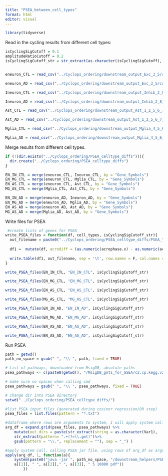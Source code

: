 ```yaml
---
title: "PSEA_between_cell_types"
format: html
editor: visual
---
```


```r
library(tidyverse)
```

Read in the cycling results from different cell types:

```r
isCyclingSigCutoff = 0.1
amplitudeRatioCutoff = 0.2
isCyclingSigCutoff_str = str_extract(as.character(isCyclingSigCutoff), "(?<=\\.)\\d+")


eneuron_CTL = read_csv("../Cyclops_ordering/downstream_output_Exc_3_5/cosinor_results_CTL.csv", show_col_types = F) %>%  filter(as.numeric(amp_ratio) >=amplitudeRatioCutoff & as.numeric(BHQ) < isCyclingSigCutoff) %>% arrange(as.numeric(BHQ))

eneuron_AD = read_csv("../Cyclops_ordering/downstream_output_Exc_3_5/cosinor_results_AD.csv", show_col_types = F) %>% filter(as.numeric(amp_ratio) >= amplitudeRatioCutoff & as.numeric(BHQ) < isCyclingSigCutoff) %>% arrange(as.numeric(BHQ))

Ineuron_CTL = read_csv("../Cyclops_ordering/downstream_output_Inhib_2_8_11_12_13/cosinor_results_CTL.csv", show_col_types = F)%>%  filter(as.numeric(amp_ratio) >=amplitudeRatioCutoff & as.numeric(BHQ) < isCyclingSigCutoff) %>% arrange(as.numeric(BHQ))

Ineuron_AD = read_csv("../Cyclops_ordering/downstream_output_Inhib_2_8_11_12_13/cosinor_results_AD.csv", show_col_types = F) %>% filter(as.numeric(amp_ratio) >=amplitudeRatioCutoff & as.numeric(BHQ) < isCyclingSigCutoff) %>% arrange(as.numeric(BHQ))

Ast_CTL = read_csv("../Cyclops_ordering/downstream_output_Ast_1_2_5_6_7_8/cosinor_results_CTL.csv", show_col_types = F)%>%  filter(as.numeric(amp_ratio) >=amplitudeRatioCutoff & as.numeric(BHQ) < isCyclingSigCutoff) %>% arrange(as.numeric(BHQ))

Ast_AD = read_csv("../Cyclops_ordering/downstream_output_Ast_1_2_5_6_7_8/cosinor_results_AD.csv", show_col_types = F) %>% filter(as.numeric(amp_ratio) >= amplitudeRatioCutoff & as.numeric(BHQ) < isCyclingSigCutoff) %>% arrange(as.numeric(BHQ))

Mglia_CTL = read_csv("../Cyclops_ordering/downstream_output_Mglia_4_5_6_7_8_10_11_13_15_16/cosinor_results_CTL.csv", show_col_types = F)%>%  filter(as.numeric(amp_ratio) >=amplitudeRatioCutoff & as.numeric(BHQ) < isCyclingSigCutoff) %>% arrange(as.numeric(BHQ))

Mglia_AD = read_csv("../Cyclops_ordering/downstream_output_Mglia_4_5_6_7_8_10_11_13_15_16/cosinor_results_AD.csv", show_col_types = F) %>%  filter(as.numeric(amp_ratio) >=amplitudeRatioCutoff & as.numeric(BHQ) < isCyclingSigCutoff) %>% arrange(as.numeric(BHQ))

```

Merge results from different cell types.

```r
if (!(dir.exists("../Cyclops_ordering/PSEA_celltype_diffs"))){
  dir.create("../Cyclops_ordering/PSEA_celltype_diffs")
}

EN_IN_CTL = merge(eneuron_CTL, Ineuron_CTL, by = "Gene_Symbols")
EN_MG_CTL = merge(eneuron_CTL, Mglia_CTL, by = "Gene_Symbols")
EN_AS_CTL = merge(eneuron_CTL, Ast_CTL, by = "Gene_Symbols")
MG_AS_CTL = merge(Mglia_CTL, Ast_CTL, by = "Gene_Symbols")

EN_IN_AD = merge(eneuron_AD, Ineuron_AD, by = "Gene_Symbols")
EN_MG_AD = merge(eneuron_AD, Mglia_AD, by = "Gene_Symbols")
EN_AS_AD = merge(eneuron_AD, Ast_AD, by = "Gene_Symbols")
MG_AS_AD = merge(Mglia_AD, Ast_AD, by = "Gene_Symbols")

```

Write files for PSEA

```r
 #create lists of genes for PSEA
write_PSEA_files = function(df, cell_types, isCyclingSigCutoff_str){
  out_filename = paste0("../Cyclops_ordering/PSEA_celltype_diffs/PSEA_", cell_types, "_AR20BHQ", isCyclingSigCutoff_str, "_acrodiffs.txt")
  
  df1 =  mutate(df, acrodiff = (as.numeric(acrophase.x) - as.numeric(acrophase.y)) * 12/ pi) %>% select(Gene_Symbols, acrodiff)
  
  write.table(df1, out_filename, sep = '\t', row.names = F, col.names = F, quote = F)
}

write_PSEA_files(EN_IN_CTL, "EN_IN_CTL", isCyclingSigCutoff_str)

write_PSEA_files(EN_MG_CTL, "EN_MG_CTL", isCyclingSigCutoff_str)

write_PSEA_files(EN_AS_CTL, "EN_AS_CTL", isCyclingSigCutoff_str)

write_PSEA_files(MG_AS_CTL, "MG_AS_CTL", isCyclingSigCutoff_str)

write_PSEA_files(EN_IN_AD, "EN_IN_AD", isCyclingSigCutoff_str)

write_PSEA_files(EN_MG_AD, "EN_MG_AD", isCyclingSigCutoff_str)

write_PSEA_files(EN_AS_AD, "EN_AS_AD", isCyclingSigCutoff_str)

write_PSEA_files(EN_AS_AD, "EN_AS_AD", isCyclingSigCutoff_str)
```

Run PSEA

```r
path = getwd()
path_no_space = gsub(" ", "\\ ", path, fixed = TRUE)

# List of pathways, downloaded from MsigDB, absolute paths
psea_pathways <- c(paste0(getwd(), "/MsigDB_gmts_for_GSEA/c2.cp.kegg.v2023.1.Hs.symbols.gmt"), paste0(getwd(), "/MsigDB_gmts_for_GSEA/h.all.v2023.1.Hs.symbols.gmt"))

# make sure no spaces when calling cmd
psea_pathways = gsub(" ", "\\ ", psea_pathways, fixed = TRUE) 

# change dir into PSEA directory
setwd("../Cyclops_ordering/PSEA_celltype_diffs/")

#list PSEA input files (generated during cosinor regression/DR step)
psea_files = list.files(pattern = "*.txt")

#dataframe where rows are arguments to system, I will apply system call across rows
arg_df = expand.grid(psea_files, psea_pathways) %>% 
    mutate(out_dirs = paste(str_extract(string = as.character(Var1),            pattern= ".+(?=\\.txt)"), basename(as.character(Var2)) %>%
    str_extract(pattern= ".+(?=\\.gmt)")%>% 
    gsub(pattern = "\\.", replacement = ""), sep = "_") )

#apply system call, calling PSEA jar file, using rows of arg_df as arguments
apply(arg_df, 1, function(a){
    system(paste0("java -jar ", path_no_space, "/downstream_helpers/PSEA_cmd.jar ", 
    a[[1]], " ", a[[2]]," ", a[[3]], " 5 10000 pdf"))
        })
```
